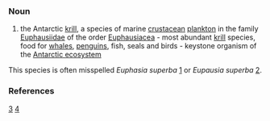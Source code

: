 ===Noun===
#the Antarctic [[krill]], a species of marine [[crustacean]] [[plankton]] in the family [[Euphausiidae]] of the order [[Euphausiacea]] - most abundant [[krill]] species, food for [[whales]], [[penguins]], fish, seals and birds - keystone organism of the [[Antarctic ecosystem]] 
This species is often misspelled ''Euphasia superba'' [http://www.google.com/search?hl=en&lr=&ie=UTF-8&oe=UTF-8&safe=off&q=%22euphasia+superba%22&btnG=Google+Search] or ''Eupausia superba'' [http://www.google.com/search?hl=en&lr=&ie=UTF-8&oe=UTF-8&safe=off&q=%22eupausia+superba%22&btnG=Google+Search].

===References===
[http://www.wikipedia.org/wiki/Euphausia_superba] [http://www.ecoscope.com/krill]